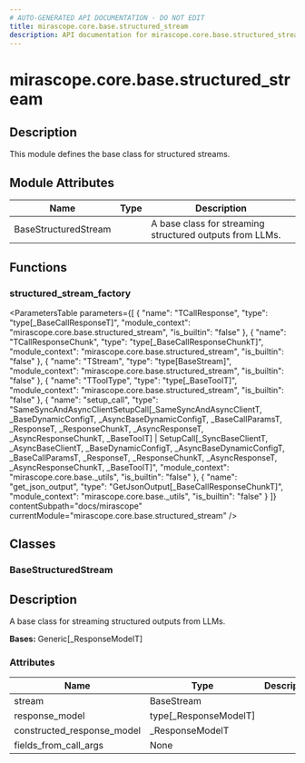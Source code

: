 ```yaml
---
# AUTO-GENERATED API DOCUMENTATION - DO NOT EDIT
title: mirascope.core.base.structured_stream
description: API documentation for mirascope.core.base.structured_stream
---
```


# mirascope.core.base.structured_stream

<ApiType type="Module" />

## Description

This module defines the base class for structured streams.

## Module Attributes

| Name | Type | Description |
| ---- | ---- | ----------- |
| BaseStructuredStream |  | A base class for streaming structured outputs from LLMs. |

## Functions

### structured_stream_factory

<ApiType type="Function" />

<ParametersTable
  parameters={[
  {
    "name": "TCallResponse",
    "type": "type[_BaseCallResponseT]",
    "module_context": "mirascope.core.base.structured_stream",
    "is_builtin": "false"
  },
  {
    "name": "TCallResponseChunk",
    "type": "type[_BaseCallResponseChunkT]",
    "module_context": "mirascope.core.base.structured_stream",
    "is_builtin": "false"
  },
  {
    "name": "TStream",
    "type": "type[BaseStream]",
    "module_context": "mirascope.core.base.structured_stream",
    "is_builtin": "false"
  },
  {
    "name": "TToolType",
    "type": "type[_BaseToolT]",
    "module_context": "mirascope.core.base.structured_stream",
    "is_builtin": "false"
  },
  {
    "name": "setup_call",
    "type": "SameSyncAndAsyncClientSetupCall[_SameSyncAndAsyncClientT, _BaseDynamicConfigT, _AsyncBaseDynamicConfigT, _BaseCallParamsT, _ResponseT, _ResponseChunkT, _AsyncResponseT, _AsyncResponseChunkT, _BaseToolT] | SetupCall[_SyncBaseClientT, _AsyncBaseClientT, _BaseDynamicConfigT, _AsyncBaseDynamicConfigT, _BaseCallParamsT, _ResponseT, _ResponseChunkT, _AsyncResponseT, _AsyncResponseChunkT, _BaseToolT]",
    "module_context": "mirascope.core.base._utils",
    "is_builtin": "false"
  },
  {
    "name": "get_json_output",
    "type": "GetJsonOutput[_BaseCallResponseChunkT]",
    "module_context": "mirascope.core.base._utils",
    "is_builtin": "false"
  }
]}
  contentSubpath="docs/mirascope"
  currentModule="mirascope.core.base.structured_stream"
/>


## Classes

### BaseStructuredStream

<ApiType type="Class" />

## Description

A base class for streaming structured outputs from LLMs.

**Bases:** Generic[_ResponseModelT]

### Attributes

| Name | Type | Description |
| ---- | ---- | ----------- |
| stream | BaseStream |  |
| response_model | type[_ResponseModelT] |  |
| constructed_response_model | _ResponseModelT |  |
| fields_from_call_args | None |  |



